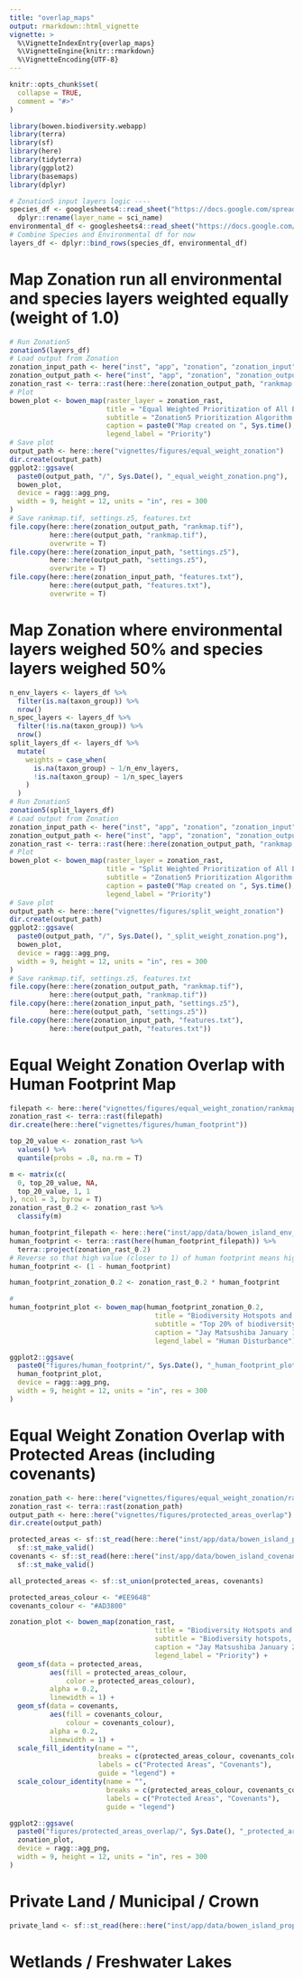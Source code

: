 ```yaml
---
title: "overlap_maps"
output: rmarkdown::html_vignette
vignette: >
  %\VignetteIndexEntry{overlap_maps}
  %\VignetteEngine{knitr::rmarkdown}
  %\VignetteEncoding{UTF-8}
---
```


```r
knitr::opts_chunk$set(
  collapse = TRUE,
  comment = "#>"
)
```

```r
library(bowen.biodiversity.webapp)
library(terra)
library(sf)
library(here)
library(tidyterra)
library(ggplot2)
library(basemaps)
library(dplyr)
```

```r
# Zonation5 input layers logic ----
species_df <- googlesheets4::read_sheet("https://docs.google.com/spreadsheets/d/1ehO30w4i7EDafilNyRpq3sgc86fm8g_TmYMI4ql3qms/edit?usp=sharing") %>%
  dplyr::rename(layer_name = sci_name)
environmental_df <- googlesheets4::read_sheet("https://docs.google.com/spreadsheets/d/1S7U53ukf74y3YaCDZUUSCh2Rv_wpbdZ4veH-BotoQKo/edit?gid=0#gid=0")
# Combine Species and Environmental df for now
layers_df <- dplyr::bind_rows(species_df, environmental_df)
```

# Map Zonation run all environmental and species layers weighted equally (weight of 1.0)
```r
# Run Zonation5
zonation5(layers_df)
# Load output from Zonation
zonation_input_path <- here("inst", "app", "zonation", "zonation_input")
zonation_output_path <- here("inst", "app", "zonation", "zonation_output")
zonation_rast <- terra::rast(here::here(zonation_output_path, "rankmap.tif"))
# Plot
bowen_plot <- bowen_map(raster_layer = zonation_rast,
                        title = "Equal Weighted Prioritization of All Environmental and Species Layers",
                        subtitle = "Zonation5 Prioritization Algorithm of Locations on Bowen Island.",
                        caption = paste0("Map created on ", Sys.time(), " by Jay Matsushiba (jmatsush@sfu.ca) in the Palen Lab."),
                        legend_label = "Priority")
# Save plot
output_path <- here::here("vignettes/figures/equal_weight_zonation")
dir.create(output_path)
ggplot2::ggsave(
  paste0(output_path, "/", Sys.Date(), "_equal_weight_zonation.png"),
  bowen_plot,
  device = ragg::agg_png,
  width = 9, height = 12, units = "in", res = 300
)
# Save rankmap.tif, settings.z5, features.txt
file.copy(here::here(zonation_output_path, "rankmap.tif"), 
          here::here(output_path, "rankmap.tif"),
          overwrite = T)
file.copy(here::here(zonation_input_path, "settings.z5"), 
          here::here(output_path, "settings.z5"),
          overwrite = T)
file.copy(here::here(zonation_input_path, "features.txt"), 
          here::here(output_path, "features.txt"),
          overwrite = T)
```


# Map Zonation where environmental layers weighed 50% and species layers weighed 50%
```r
n_env_layers <- layers_df %>%
  filter(is.na(taxon_group)) %>%
  nrow()
n_spec_layers <- layers_df %>%
  filter(!is.na(taxon_group)) %>%
  nrow()
split_layers_df <- layers_df %>%
  mutate(
    weights = case_when(
      is.na(taxon_group) ~ 1/n_env_layers,
      !is.na(taxon_group) ~ 1/n_spec_layers
    )
  )
# Run Zonation5
zonation5(split_layers_df)
# Load output from Zonation
zonation_input_path <- here("inst", "app", "zonation", "zonation_input")
zonation_output_path <- here("inst", "app", "zonation", "zonation_output")
zonation_rast <- terra::rast(here::here(zonation_output_path, "rankmap.tif"))
# Plot
bowen_plot <- bowen_map(raster_layer = zonation_rast,
                        title = "Split Weighted Prioritization of All Environmental and Species Layers",
                        subtitle = "Zonation5 Prioritization Algorithm of Locations on Bowen Island. Environmental layers combined weighted 50%, with species layers combined weighted 50%",
                        caption = paste0("Map created on ", Sys.time(), " by Jay Matsushiba (jmatsush@sfu.ca) in the Palen Lab."),
                        legend_label = "Priority")
# Save plot
output_path <- here::here("vignettes/figures/split_weight_zonation")
dir.create(output_path)
ggplot2::ggsave(
  paste0(output_path, "/", Sys.Date(), "_split_weight_zonation.png"),
  bowen_plot,
  device = ragg::agg_png,
  width = 9, height = 12, units = "in", res = 300
)
# Save rankmap.tif, settings.z5, features.txt
file.copy(here::here(zonation_output_path, "rankmap.tif"), 
          here::here(output_path, "rankmap.tif"))
file.copy(here::here(zonation_input_path, "settings.z5"), 
          here::here(output_path, "settings.z5"))
file.copy(here::here(zonation_input_path, "features.txt"), 
          here::here(output_path, "features.txt"))
```



# Equal Weight Zonation Overlap with Human Footprint Map
```r
filepath <- here::here("vignettes/figures/equal_weight_zonation/rankmap.tif")
zonation_rast <- terra::rast(filepath)
dir.create(here::here("vignettes/figures/human_footprint"))

top_20_value <- zonation_rast %>%
  values() %>%
  quantile(probs = .8, na.rm = T)

m <- matrix(c(
  0, top_20_value, NA,
  top_20_value, 1, 1
), ncol = 3, byrow = T)
zonation_rast_0.2 <- zonation_rast %>%
  classify(m) 

human_footprint_filepath <- here::here("inst/app/data/bowen_island_env_rasters/bowen_island_normal_inverse_human_footprint.tif")
human_footprint <- terra::rast(here(human_footprint_filepath)) %>%
  terra::project(zonation_rast_0.2) 
# Reverse so that high value (closer to 1) of human footprint means higher disturbance
human_footprint <- (1 - human_footprint)

human_footprint_zonation_0.2 <- zonation_rast_0.2 * human_footprint

# 
human_footprint_plot <- bowen_map(human_footprint_zonation_0.2,
                                    title = "Biodiversity Hotspots and Human Footprint",
                                    subtitle = "Top 20% of biodiversity locations on Bowen Island, with scale corresponding to relative human disturbance. Higher values, towards 1.0, indicate higher levels of disturbance from human activity. Lower values, towards 0.0, show lower levels of disturbance.",
                                    caption = "Jay Matsushiba January 13 2025",
                                    legend_label = "Human Disturbance")

ggplot2::ggsave(
  paste0("figures/human_footprint/", Sys.Date(), "_human_footprint_plot.png"),
  human_footprint_plot,
  device = ragg::agg_png,
  width = 9, height = 12, units = "in", res = 300
)
```

# Equal Weight Zonation Overlap with Protected Areas (including covenants)
```r
zonation_path <- here::here("vignettes/figures/equal_weight_zonation/rankmap.tif")
zonation_rast <- terra::rast(zonation_path)
output_path <- here::here("vignettes/figures/protected_areas_overlap")
dir.create(output_path)

protected_areas <- sf::st_read(here::here("inst/app/data/bowen_island_protectedareas")) %>%
  sf::st_make_valid()
covenants <- sf::st_read(here::here("inst/app/data/bowen_island_covenants.gpkg"))  %>%
  sf::st_make_valid()

all_protected_areas <- sf::st_union(protected_areas, covenants)

protected_areas_colour <- "#EE964B"
covenants_colour <- "#AD3800"

zonation_plot <- bowen_map(zonation_rast,
                                    title = "Biodiversity Hotspots and Protected Areas",
                                    subtitle = "Biodiversity hotspots, with gradient scale corresponding to relative priority for conservation. Higher values, towards 1.0, indicate higher priority. Lower values, towards 0.0, show lower priority. Protected Areas, including covenants, are visualized as an overlay on top of the priotization map.",
                                    caption = "Jay Matsushiba January 23 2025",
                                    legend_label = "Priority") +
  geom_sf(data = protected_areas, 
          aes(fill = protected_areas_colour, 
              color = protected_areas_colour), 
          alpha = 0.2,
          linewidth = 1) +
  geom_sf(data = covenants, 
          aes(fill = covenants_colour, 
              colour = covenants_colour), 
          alpha = 0.2,
          linewidth = 1) +
  scale_fill_identity(name = "",
                      breaks = c(protected_areas_colour, covenants_colour),
                      labels = c("Protected Areas", "Covenants"),
                      guide = "legend") +
  scale_colour_identity(name = "",
                        breaks = c(protected_areas_colour, covenants_colour),
                        labels = c("Protected Areas", "Covenants"),
                        guide = "legend")

ggplot2::ggsave(
  paste0("figures/protected_areas_overlap/", Sys.Date(), "_protected_areas_overlap.png"),
  zonation_plot,
  device = ragg::agg_png,
  width = 9, height = 12, units = "in", res = 300
)

```

# Private Land / Municipal / Crown 
```r
private_land <- sf::st_read(here::here("inst/app/data/bowen_island_properties"))
```

# Wetlands / Freshwater Lakes 
```r

```

